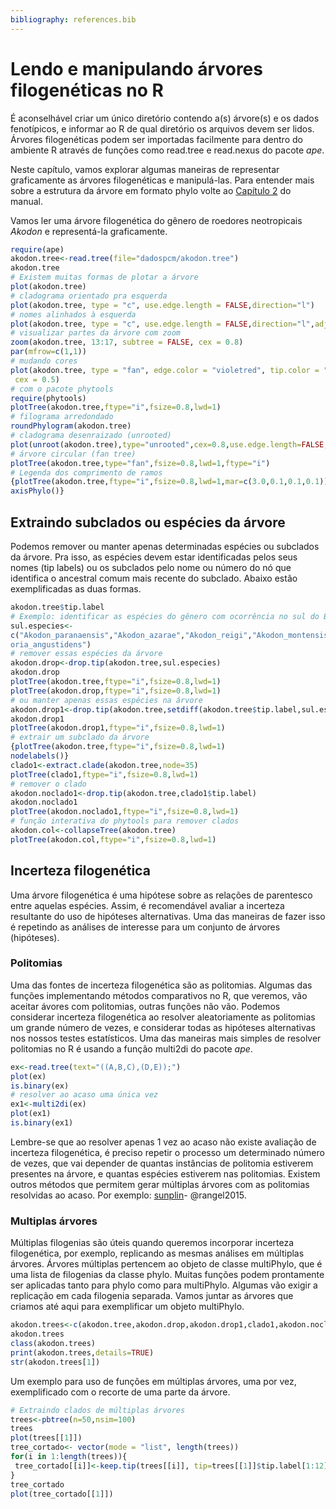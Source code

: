 ```yaml
---
bibliography: references.bib
---
```


# Lendo e manipulando árvores filogenéticas no R

É aconselhável criar um único diretório contendo a(s) árvore(s) e os dados fenotípicos, e informar ao R de qual diretório os arquivos devem ser lidos. Árvores filogenéticas podem ser importadas facilmente para dentro do ambiente R através de funções como read.tree e read.nexus do pacote *ape*.

Neste capítulo, vamos explorar algumas maneiras de representar graficamente as árvores filogenéticas e manipulá-las. Para entender mais sobre a estrutura da árvore em formato phylo volte ao [Capítulo 2](#cap2) do manual.

Vamos ler uma árvore filogenética do gênero de roedores neotropicais *Akodon* e representá-la graficamente.

```r
require(ape)
akodon.tree<-read.tree(file="dadospcm/akodon.tree")
akodon.tree
# Existem muitas formas de plotar a árvore
plot(akodon.tree)
# cladograma orientado pra esquerda
plot(akodon.tree, type = "c", use.edge.length = FALSE,direction="l")
# nomes alinhados à esquerda
plot(akodon.tree, type = "c", use.edge.length = FALSE,direction="l",adj=0)
# visualizar partes da árvore com zoom
zoom(akodon.tree, 13:17, subtree = FALSE, cex = 0.8)
par(mfrow=c(1,1))
# mudando cores
plot(akodon.tree, type = "fan", edge.color = "violetred", tip.color = "turquoise1",
 cex = 0.5)
# com o pacote phytools
require(phytools)
plotTree(akodon.tree,ftype="i",fsize=0.8,lwd=1)
# filograma arredondado
roundPhylogram(akodon.tree)
# cladograma desenraizado (unrooted)
plot(unroot(akodon.tree),type="unrooted",cex=0.8,use.edge.length=FALSE,lab4ut="axial")
# árvore circular (fan tree)
plotTree(akodon.tree,type="fan",fsize=0.8,lwd=1,ftype="i")
# Legenda dos comprimento de ramos
{plotTree(akodon.tree,ftype="i",fsize=0.8,lwd=1,mar=c(3.0,0.1,0.1,0.1))
axisPhylo()}
```

## Extraindo subclados ou espécies da árvore

Podemos remover ou manter apenas determinadas espécies ou subclados da árvore. Pra isso, as espécies devem estar identificadas pelos seus nomes (tip labels) ou os subclados pelo nome ou número do nó que identifica o ancestral comum mais recente do subclado. Abaixo estão exemplificadas as duas formas.

```r
akodon.tree$tip.label
# Exemplo: identificar as espécies do gênero com ocorrência no sul do Brasil
sul.especies<-
c("Akodon_paranaensis","Akodon_azarae","Akodon_reigi","Akodon_montensis","Cast
oria_angustidens")
# remover essas espécies da árvore
akodon.drop<-drop.tip(akodon.tree,sul.especies)
akodon.drop
plotTree(akodon.tree,ftype="i",fsize=0.8,lwd=1)
plotTree(akodon.drop,ftype="i",fsize=0.8,lwd=1)
# ou manter apenas essas espécies na árvore
akodon.drop1<-drop.tip(akodon.tree,setdiff(akodon.tree$tip.label,sul.especies))
akodon.drop1
plotTree(akodon.drop1,ftype="i",fsize=0.8,lwd=1)
# extrair um subclado da árvore
{plotTree(akodon.tree,ftype="i",fsize=0.8,lwd=1)
nodelabels()}
clado1<-extract.clade(akodon.tree,node=35)
plotTree(clado1,ftype="i",fsize=0.8,lwd=1)
# remover o clado
akodon.noclado1<-drop.tip(akodon.tree,clado1$tip.label)
akodon.noclado1
plotTree(akodon.noclado1,ftype="i",fsize=0.8,lwd=1)
# função interativa do phytools para remover clados
akodon.col<-collapseTree(akodon.tree)
plotTree(akodon.col,ftype="i",fsize=0.8,lwd=1)
```

## Incerteza filogenética

Uma árvore filogenética é uma hipótese sobre as relações de parentesco entre aquelas espécies. Assim, é recomendável avaliar a incerteza resultante do uso de hipóteses alternativas. Uma das maneiras de fazer isso é repetindo as análises de interesse para um conjunto de árvores (hipóteses).

### Politomias

Uma das fontes de incerteza filogenética são as politomias. Algumas das funções implementando métodos comparativos no R, que veremos, vão aceitar ávores com politomias, outras funções não vão. Podemos considerar incerteza filogenética ao resolver aleatoriamente as politomias um grande número de vezes, e considerar todas as hipóteses alternativas nos nossos testes estatísticos. Uma das maneiras mais simples de resolver politomias no R é usando a função multi2di do pacote *ape*.
```r
ex<-read.tree(text="((A,B,C),(D,E));")
plot(ex)
is.binary(ex)
# resolver ao acaso uma única vez
ex1<-multi2di(ex)
plot(ex1)
is.binary(ex1)
```
Lembre-se que ao resolver apenas 1 vez ao acaso não existe avaliação de incerteza filogenética, é preciso repetir o processo um determinado número de vezes, que vai depender de quantas instâncias de politomia estiverem presentes na árvore, e quantas espécies estiverem nas politomias. Existem outros métodos que permitem gerar múltiplas árvores com as politomias resolvidas ao acaso. Por exemplo: [sunplin](https://bioinfo.inf.ufg.br/sunplin/)- @rangel2015.

### Multiplas árvores
Múltiplas filogenias são úteis quando queremos incorporar incerteza filogenética, por  exemplo, replicando as mesmas análises em múltiplas árvores.
Árvores múltiplas pertencem ao objeto de classe multiPhylo, que é uma lista de  filogenias da classe phylo. Muitas funções podem prontamente ser aplicadas tanto para phylo como para multiPhylo. Algumas vão exigir a replicação em cada filogenia separada.
Vamos juntar as árvores que criamos até aqui para exemplificar um objeto multiPhylo.
```r
akodon.trees<-c(akodon.tree,akodon.drop,akodon.drop1,clado1,akodon.noclado1)
akodon.trees
class(akodon.trees)
print(akodon.trees,details=TRUE)
str(akodon.trees[1])
```

Um exemplo para uso de funções em múltiplas árvores, uma por vez, exemplificado com o recorte de uma parte da árvore.
```r
# Extraindo clados de múltiplas árvores
trees<-pbtree(n=50,nsim=100)
trees
plot(trees[[1]])
tree_cortado<- vector(mode = "list", length(trees))
for(i in 1:length(trees)){
 tree_cortado[[i]]<-keep.tip(trees[[i]], tip=trees[[1]]$tip.label[1:12])
}
tree_cortado
plot(tree_cortado[[1]])
```

